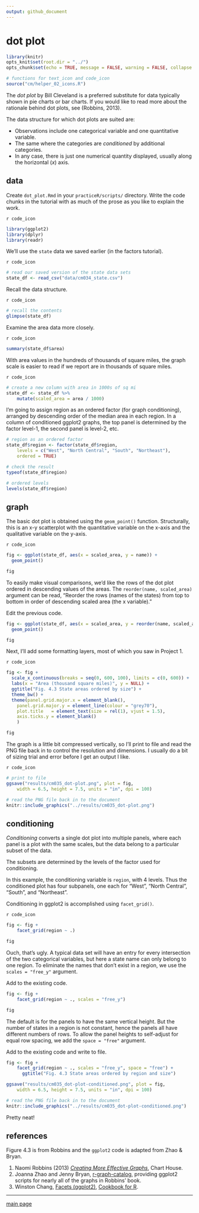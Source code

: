 ```yaml
---
output: github_document
--- 
```


# dot plot  

```r
library(knitr)
opts_knit$set(root.dir = "../")
opts_chunk$set(echo = TRUE, message = FALSE, warning = FALSE, collapse = TRUE, fig.keep = 'high')
```

```r
# functions for text_icon and code_icon
source("cm/helper_02_icons.R")
```

The *dot plot* by Bill Cleveland is a preferred substitute for data typically shown in pie charts or bar charts. If you would like to read more about the rationale behind dot plots, see (Robbins, 2013).  

The data structure for which dot plots are suited are:  

- Observations include one categorical variable and one quantitative variable.  
- The same where the categories are *conditioned* by additional categories. 
- In any case, there is just one numerical quantity displayed, usually along the horizontal ($x$) axis. 

## data 

Create `dot_plot.Rmd` in your `practiceR/scripts/` directory. Write the code chunks in the tutorial with as much of the prose as you like  to explain the work. 

`r code_icon` 
```r
library(ggplot2)
library(dplyr)
library(readr)
```


We'll use the `state` data we saved earlier (in the factors tutorial). 

`r code_icon` 
```r
# read our saved version of the state data sets 
state_df <- read_csv("data/cm034_state.csv")
```

Recall the data structure. 

`r code_icon` 
```r
# recall the contents
glimpse(state_df)
```

Examine the area data more closely. 

`r code_icon` 
```r
summary(state_df$area)
```

With area values in the hundreds of thousands of square miles, the graph scale is easier to read if we report are in thousands of square miles.

`r code_icon` 
```r
# create a new column with area in 1000s of sq mi
state_df <- state_df %>%
	mutate(scaled_area = area / 1000)
```

I'm going to assign region as an ordered factor (for graph conditioning), arranged by descending order of the median area in each region. In a column of conditioned ggplot2 graphs, the top panel is determined by the factor level-1, the second panel is level-2, etc. 

```r
# region as an ordered factor 
state_df$region <- factor(state_df$region, 
	levels = c("West", "North Central", "South", "Northeast"),
	ordered = TRUE)

# check the result
typeof(state_df$region)

# ordered levels
levels(state_df$region)
```

## graph 

The basic dot plot is obtained using the `geom_point()` function. Structurally, this is an x-y scatterplot with the quantitative variable on the x-axis and the qualitative variable on the y-axis. 

`r code_icon` 
```r
fig <- ggplot(state_df, aes(x = scaled_area, y = name)) +
  geom_point()

fig
```

To easily make visual comparisons, we'd like the rows of the dot plot ordered in descending values of the areas. The `reorder(name, scaled_area)`  argument can be read, "Reorder the rows (names of the states) from top to bottom in order of descending scaled area (the x variable)."

Edit the previous code. 
```r
fig <- ggplot(state_df, aes(x = scaled_area, y = reorder(name, scaled_area))) +
  geom_point()

fig
```

Next, I'll add some formatting layers, most of which you saw in Project 1. 

`r code_icon` 
```r
fig <- fig +  
  scale_x_continuous(breaks = seq(0, 600, 100), limits = c(0, 600)) +
  labs(x = "Area (thousand square miles)", y = NULL) +
  ggtitle("Fig. 4.3 State areas ordered by size") +
  theme_bw() + 
  theme(panel.grid.major.x = element_blank(),
    panel.grid.major.y = element_line(colour = "grey70"), 
    plot.title   = element_text(size = rel(1), vjust = 1.5),
    axis.ticks.y = element_blank()
    )

fig
```

The graph is a little bit compressed vertically, so I'll print to file and read the PNG file back in to control the resolution and dimensions. I usually do a bit of sizing trial and error before I get an output I like. 

`r code_icon` 
```r
# print to file
ggsave("results/cm035_dot-plot.png", plot = fig, 
    width = 6.5, height = 7.5, units = "in", dpi = 100)

# read the PNG file back in to the document
knitr::include_graphics("../results/cm035_dot-plot.png")
```


## conditioning 

*Conditioning* converts a single dot plot into multiple panels, where each panel is a plot with the same scales, but the data belong to a particular subset of the data. 

The subsets are determined by the levels of the factor used for conditioning. 

In this example, the conditioning variable is `region`, with 4 levels. Thus the conditioned plot has four subpanels, one each for "West", "North Central", "South", and  "Northeast". 

Conditioning in ggplot2 is accomplished using `facet_grid()`. 

`r code_icon` 
```r
fig <- fig + 
	facet_grid(region ~ .) 

fig
```

Ouch, that's ugly. A typical data set will have an entry for every intersection of the two categorical variables, but here a state name can only belong to one region. To eliminate the names that don't exist in a region, we use the `scales = "free_y"` argument.   

Add to the existing code. 
```r
fig <- fig + 
	facet_grid(region ~ ., scales = "free_y")

fig
```

The default is for the panels to have the same vertical height. But the number of states in a region is not constant, hence the panels all have different numbers of rows. To allow the panel heights to self-adjust for equal row spacing, we add the `space = "free"` argument. 

Add to the existing code and write to file.  
```r
fig <- fig + 
	facet_grid(region ~ ., scales = "free_y", space = "free") + 
	  ggtitle("Fig. 4.3 State areas ordered by region and size") 

ggsave("results/cm035_dot-plot-conditioned.png", plot = fig, 
    width = 6.5, height = 7.5, units = "in", dpi = 100)

# read the PNG file back in to the document
knitr::include_graphics("../results/cm035_dot-plot-conditioned.png")
```

Pretty neat! 


## references

Figure 4.3 is from Robbins and the `ggplot2` code is adapted from Zhao & Bryan.  

1. Naomi Robbins (2013) [*Creating More Effective Graphs*](http://www.nbr-graphs.com/resources/recommended-books/), Chart House.     
2. Joanna Zhao and Jenny Bryan,  [r-graph-catalog](https://github.com/jennybc/r-graph-catalog), providing ggplot2 scripts for nearly all of the graphs in Robbins' book.    
3. Winston Chang, [Facets (ggplot2)](http://www.cookbook-r.com/Graphs/Facets_(ggplot2)), [Cookbook for R](http://www.cookbook-r.com/).  




--- 
[main page](../README.md)
